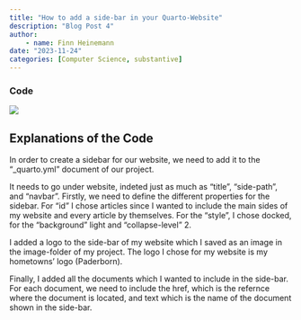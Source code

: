 ```yaml
---
title: "How to add a side-bar in your Quarto-Website"
description: "Blog Post 4"
author:
    - name: Finn Heinemann
date: "2023-11-24"
categories: [Computer Science, substantive]
---
```


### Code

<img src="/images/SidebarCode.png" class="center" style="border-radius: 0%;">

## Explanations of the Code

In order to create a sidebar for our website, we need to add it to the "_quarto.yml" document of our project.

It needs to go under website, indeted just as much as "title", "side-path", and "navbar". Firstly, we need to define the different properties for the sidebar. For "id" I chose articles since I wanted to include the main sides of my website and every article by themselves. For the "style", I chose docked, for the "background" light and "collapse-level" 2. 

I added a logo to the side-bar of my website which I saved as an image in the image-folder of my project. The logo I chose for my website is my hometowns' logo (Paderborn).

Finally, I added all the documents which I wanted to include in the side-bar. For each document, we need to include the href, which is the refernce where the document is located, and text which is the name of the document shown in the side-bar.